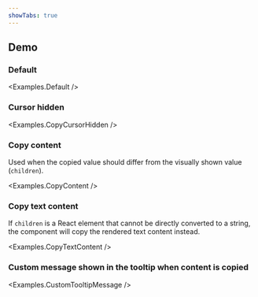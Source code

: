 ```yaml
---
showTabs: true
---
```



## Demo

### Default

<Examples.Default />

### Cursor hidden

<Examples.CopyCursorHidden />

### Copy content

Used when the copied value should differ from the visually shown value (`children`).

<Examples.CopyContent />

### Copy text content

If `children` is a React element that cannot be directly converted to a string, the component will copy the rendered text content instead.

<Examples.CopyTextContent />

### Custom message shown in the tooltip when content is copied

<Examples.CustomTooltipMessage />
